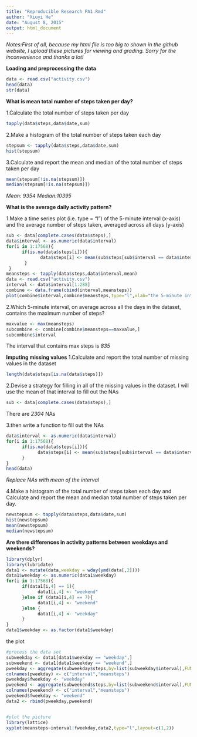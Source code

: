 ```yaml
---
title: "Reproducible Research PA1.Rmd"
author: "Xiuyi He"
date: "August 8, 2015"
output: html_document
---
```


*Notes:First of all, because my html file is too big to shown in the github website,*
*I upload these pictures for viewing and grading.*
*Sorry for the inconvenience and thanks a lot!*

**Loading and preprocessing the data**

```r
data <- read.csv("activity.csv")
head(data)
str(data)
```


**What is mean total number of steps taken per day?**

1.Calculate the total number of steps taken per day
```r
tapply(data$steps,data$date,sum)
```

2.Make a histogram of the total number of steps taken each day
```r
stepsum <- tapply(data$steps,data$date,sum)
hist(stepsum)
```

3.Calculate and report the mean and median of the total number of steps taken per day
```r
mean(stepsum[!is.na(stepsum)])
median(stepsum[!is.na(stepsum)])
```
*Mean: 9354*
*Median:10395*

**What is the average daily activity pattern?**

1.Make a time series plot (i.e. type = "l") of the 5-minute interval (x-axis) and the average number of steps taken, averaged across all days (y-axis)

```r
sub <- data[complete.cases(data$steps),]
data$interval <- as.numeric(data$interval)
for(i in 1:17568){
      if(is.na(data$steps[i])){
             data$steps[i] <- mean(sub$steps[sub$interval == data$interval[i]])
       }
 }
meansteps <- tapply(data$steps,data$interval,mean)
data <- read.csv("activity.csv")
interval <- data$interval[1:288]
combine <- data.frame(cbind(interval,meansteps))
plot(combine$interval,combine$meansteps,type="l",xlab="the 5-minute interval",ylab="the average number of steps taken, averaged across all days",main="the time series plot")
```

2.Which 5-minute interval, on average across all the days in the dataset, contains the maximum number of steps?
```r
maxvalue <- max(meansteps)
subcombine <- combine[combine$meansteps==maxvalue,]
subcombine$interval
```

The interval that contains max steps is *835*

**Imputing missing values**
1.Calculate and report the total number of missing values in the dataset
```r
length(data$steps[is.na(data$steps)])
```

2.Devise a strategy for filling in all of the missing values in the dataset.
I will use the mean of that interval to fill out the NAs
```r
sub <- data[complete.cases(data$steps),]
```

There are *2304* NAs

3.then write a function to fill out the NAs
```r
data$interval <- as.numeric(data$interval)
for(i in 1:17568){
      if(is.na(data$steps[i])){
            data$steps[i] <- mean(sub$steps[sub$interval == data$interval[i]])
      }
}
head(data)
```

*Replace NAs with mean of the interval*

4.Make a histogram of the total number of steps taken each day and Calculate and report the mean and median total number of steps taken per day.

```r
newstepsum <- tapply(data$steps,data$date,sum)
hist(newstepsum)
mean(newstepsum)
median(newstepsum)
```

**Are there differences in activity patterns between weekdays and weekends?**
```r
library(dplyr)
library(lubridate)
data1 <- mutate(data,weekday = wday(ymd(data[,2])))
data1$weekday <- as.numeric(data1$weekday)
for(i in 1:17568){
      if(data1[i,4] == 1){
            data1[i,4] <- "weekend"
      }else if (data1[i,4] == 7){
            data1[i,4] <- "weekend"
      }else {
            data1[i,4] <- "weekday"
      }
}
data1$weekday <- as.factor(data1$weekday)
```

the plot

```r

#process the data set
subweekday <- data1[data1$weekday == "weekday",]
subweekend <- data1[data1$weekday == "weekend",]
pweekday <- aggregate(subweekday$steps,by=list(subweekday$interval),FUN=mean)
colnames(pweekday) <- c("interval","meansteps")
pweekday$fweekday <- "weekday"
pweekend <- aggregate(subweekend$steps,by=list(subweekend$interval),FUN=mean)
colnames(pweekend) <- c("interval","meansteps")
pweekend$fweekday <- "weekend"
data2 <- rbind(pweekday,pweekend)


#plot the picture
library(lattice)
xyplot(meansteps~interval|fweekday,data2,type="l",layout=c(1,2))
```





